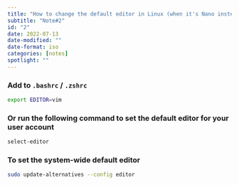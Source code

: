 ```yaml
---
title: "How to change the default editor in Linux (when it's Nano instead of Vim)"
subtitle: "Note#2"
id: "2"
date: 2022-07-13
date-modified: ""
date-format: iso
categories: [notes]
spotlight: ""
---
```

### Add to `.bashrc` / `.zshrc`

```bash
export EDITOR=vim
```

### Or run the following command to set the default editor for your user account

```bash
select-editor
```

### To set the system-wide default editor

```bash
sudo update-alternatives --config editor
```
